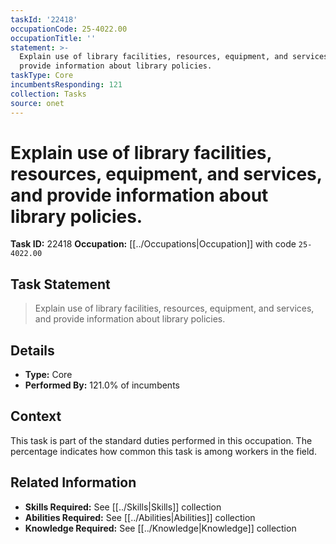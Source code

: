 ```yaml
---
taskId: '22418'
occupationCode: 25-4022.00
occupationTitle: ''
statement: >-
  Explain use of library facilities, resources, equipment, and services, and
  provide information about library policies.
taskType: Core
incumbentsResponding: 121
collection: Tasks
source: onet
---
```

# Explain use of library facilities, resources, equipment, and services, and provide information about library policies.

**Task ID:** 22418
**Occupation:** [[../Occupations|Occupation]] with code `25-4022.00`

## Task Statement

> Explain use of library facilities, resources, equipment, and services, and provide information about library policies.

## Details

- **Type:** Core
- **Performed By:** 121.0% of incumbents

## Context

This task is part of the standard duties performed in this occupation. The percentage indicates how common this task is among workers in the field.

## Related Information

- **Skills Required:** See [[../Skills|Skills]] collection
- **Abilities Required:** See [[../Abilities|Abilities]] collection
- **Knowledge Required:** See [[../Knowledge|Knowledge]] collection

